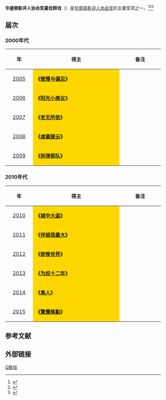 '''华盛顿影评人协会奖最佳群戏'''（{{lang-en|'''Washington D.C. Area Film Critics Association Award for Best Ensemble'''}}）是[[华盛顿特区影评人协会|华盛顿影评人协会奖]]的主要奖项之一。<ref>{{cite web |url=http://yule.sohu.com/20131210/n391544835.shtml |title=华盛顿影评人协会奖揭晓 《为奴十二年》获六奖 |accessdate=2013 |publisher=搜狐网 |work= |language=zh-hans |archive-date=2014-03-29 |archive-url=https://web.archive.org/web/20140329214520/http://yule.sohu.com/20131210/n391544835.shtml |dead-url=no }}</ref><ref>{{cite web |url=http://ent.163.com/12/1212/16/8IHN7E2A00034QN3.html |title=华盛顿影评人协会奖揭晓 《猎杀本拉登》获3奖 |accessdate=2012 |publisher=网易 |work= |language=zh-hans |archive-date=2014-03-29 |archive-url=https://web.archive.org/web/20140329185417/http://ent.163.com/12/1212/16/8IHN7E2A00034QN3.html |dead-url=no }}</ref><ref>{{cite web|url=http://ent.qq.com/a/20111206/000107.htm|title=华盛顿特区影评人协会揭晓 《艺术家》再次折桂|accessdate=2011|publisher=腾讯网|work=|language=zh-hans|deadurl=yes|archiveurl=https://web.archive.org/web/20161110142222/http://ent.qq.com/a/20111206/000107.htm|archivedate=2016-11-10}}</ref>

== 届次 ==
=== 2000年代 ===
{| class="wikitable" width="95%" cellpadding="5"
|-
!width="100"|年
!width="450"|得主
!width="200"|备注
|-
|style="text-align:center;"| [[第4届华盛顿影评人协会奖|2005]] || style="background:#FFD700;" | '''《[[傲慢與偏見_(2005年電影)|傲慢与偏见]]》''' || 
|-
|style="text-align:center;"| [[第5届华盛顿影评人协会奖|2006]] || style="background:#FFD700;" | '''《[[阳光小美女|阳光小美女]]》''' ||   
|-
|style="text-align:center;"| [[第6届华盛顿影评人协会奖|2007]] || style="background:#FFD700;" |'''《[[老无所依|老无所依]]》'''||  
|-
|style="text-align:center;"| [[第7届华盛顿影评人协会奖|2008]] ||  style="background:#FFD700;" | '''《[[虐童疑云|虐童疑云]]》'''||    
|-
|style="text-align:center;"| [[第8届华盛顿影评人协会奖|2009]] ||  style="background:#FFD700;" |'''《[[拆弹部队|拆弹部队]]》''' ||  
|}

=== 2010年代 ===
{| class="wikitable" width="95%" cellpadding="5"
|-
!width="100"|年
!width="450"|得主
!width="200"|备注
|-
|style="text-align:center;"| [[第9届华盛顿影评人协会奖|2010]] ||  style="background:#FFD700;" |  '''《[[城中大盗|城中大盗]]》''' ||  
|-
|style="text-align:center;"| [[第10届华盛顿影评人协会奖|2011]] ||  style="background:#FFD700;" | '''《[[伴娘我最大|伴娘我最大]]》''' ||  
|-
|style="text-align:center;"| [[第11届华盛顿影评人协会奖|2012]] ||  style="background:#FFD700;" | '''《[[悲惨世界_(2012年电影)|悲惨世界]]》''' ||  
|-
|style="text-align:center;"| [[第12届华盛顿影评人协会奖|2013]] || style="background:#FFD700;" | '''《[[为奴十二年|为奴十二年]]》''' ||  
|-
|style="text-align:center;"| [[第13届华盛顿影评人协会奖|2014]] || style="background:#FFD700;" | '''《[[鳥人_(2014年電影)|鳥人]]》''' ||  
|-
|style="text-align:center;"| [[第14届华盛顿影评人协会奖|2015]] || style="background:#FFD700;" | '''《[[驚爆焦點|驚爆焦點]]》''' || 
|}

==参考文献==
{{reflist}}

== 外部链接 ==
{{华盛顿影评人协会奖}}

[[Category:华盛顿影评人协会奖|Q群戏]]